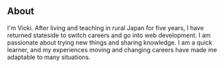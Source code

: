 ## About

I'm Vicki. After living and teaching in rural Japan for
five years, I have returned stateside to switch careers and go into web
development. I am passionate about trying new things and sharing knowledge.
I am a quick learner, and my experiences moving and changing careers have
made me adaptable to many situations.
